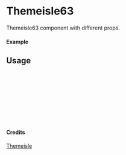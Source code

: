 
<Meta of={Themeisle63} title="Themeisle/Themeisle63" />

# Themeisle63

Themeisle63 component with different props.

#### Example

<Canvas of={Themeisle63.Primary} />

## Usage

```ts
import { Themeisle63 } from "yadl-ui";

const Example = () => {
  return (
      <Themeisle63 />
  );
};

export default Example;
```

#### Credits
[Themeisle](https://themeisle.com/illustrations/)
